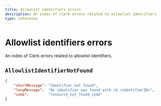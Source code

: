 ```yaml
---
title: Allowlist identifiers errors
description: An index of Clerk errors related to allowlist identifiers.
type: reference
---
```


# Allowlist identifiers errors 

An index of Clerk errors related to allowlist identifiers.

## `AllowlistIdentifierNotFound`

```json
{
    "shortMessage": "Identifier not found",
    "longMessage":  "No identifier was found with id <identifierID>",
    "code":         "resource_not_found_code"
}
```
